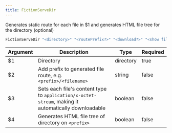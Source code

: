 ```yaml
---
title: FictionServeDir
---
```

Generates static route for each file in $1 and generates HTML file tree for the directory (optional)

```sh
FictionServeDir "<directory>" "<routePrefix?>" "<download?>" "<show file tree?>"
```

| Argument | Description | Type | Required |
| --- | --- | --- | --- |
| $1 | Directory | directory | true |
| $2 | Add prefix to generated file route, e.g. `<prefix>/<filename>` | string | false |
| $3 | Sets each file's content type to `application/x-octet-stream`, making it automatically downloadable | boolean | false |
| $4 | Generates HTML file tree of directory on `<prefix>` | boolean | false |